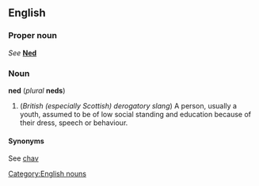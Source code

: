 ==English==
===Proper noun===
''See'' '''[[Ned]]'''

===Noun===
[[Category:English nouns]]
'''ned''' (''plural'' '''neds''')

#(''British (especially Scottish) derogatory slang'') A person, usually a youth, assumed to be of low social standing and education because of their dress, speech or behaviour.
<!--
#Non Educated Delinquint
This looks like a backronym to me - Paul G, 2005-07-08-->
====Synonyms====
See [[chav]]